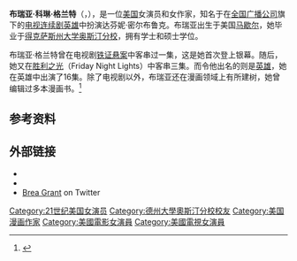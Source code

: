 {{noteTA
|G1=TV
}}
{{Infobox person
| name = 布瑞亚·格兰特
| image = Brea Grant 2 2009.jpg
| caption = 布瑞亚·格兰特在[[好莱坞|好莱坞]]参加《[[英雄_(电视剧)|英雄]]》发布会。
| birth_name = Brea Colleen Grant
| birth_date = {{birth date and age|df=yes|1981|10|16}}
| birth_place = {{USA}}[[得克萨斯州|得克萨斯州]][[马歇尔_(得克萨斯州)|马歇尔]]
| death_date =
| death_place =
| othername =
| occupation = 演员/作家
| years_active =
| spouse =
| domesticpartner =
| website = http://www.breagrant.com/
}}

'''布瑞亚·科琳·格兰特'''（{{lang-en|Brea Colleen Grant}}，{{bd|1981年|10月16日|catIdx=B}}），是一位[[美国|美国]]女演员和女作家，知名于在[[全国广播公司|全国广播公司]]旗下的[[电视连续剧|电视连续剧]][[英雄_(电视剧)|英雄]]中扮演达芬妮·密尔布鲁克。布瑞亚出生于美国[[马歇尔_(得克萨斯州)|马歇尔]]，她毕业于[[得克萨斯州大学奥斯汀分校|得克萨斯州大学奥斯汀分校]]，拥有学士和硕士学位。

布瑞亚·格兰特曾在电视剧[[铁证悬案|铁证悬案]]中客串过一集，这是她首次登上银幕。随后，她又在[[胜利之光|胜利之光]]（Friday Night Lights）中客串三集。而令他出名的则是[[英雄_(电视剧)|英雄]]，她在英雄中出演了16集。除了电视剧以外，布瑞亚还在漫画领域上有所建树，她曾编辑过多本漫画书。<ref>{{cite web|author=SuicideGirls |title=SuicideGirls Bring Their Brand of Sexy to the World of Comics |url=http://suicidegirlsblog.com/blog/suicidegirls-bring-their-brand-of-sexy-to-the-world-of-comics/ |accessdate=2011-05-11 |deadurl=yes |archiveurl=https://web.archive.org/web/20110518202622/http://suicidegirlsblog.com/blog/suicidegirls-bring-their-brand-of-sexy-to-the-world-of-comics/ |archivedate=2011-05-18 }}</ref>

==参考资料==
{{reflist}}

==外部链接==
{{Commons category|Brea Grant}}
* {{official website|http://www.breagrant.com}}
* {{IMDB name|2647420}}
* [http://twitter.com/breagrant Brea Grant] {{Wayback|url=http://twitter.com/breagrant |date=20210307193452 }} on Twitter

{{DEFAULTSORT:Grant, Brea}}

[[Category:21世纪美国女演员|Category:21世纪美国女演员]]
[[Category:德州大學奧斯汀分校校友|Category:德州大學奧斯汀分校校友]]
[[Category:美国漫画作家|Category:美国漫画作家]]
[[Category:美國電影女演員|Category:美國電影女演員]]
[[Category:美國電視女演員|Category:美國電視女演員]]